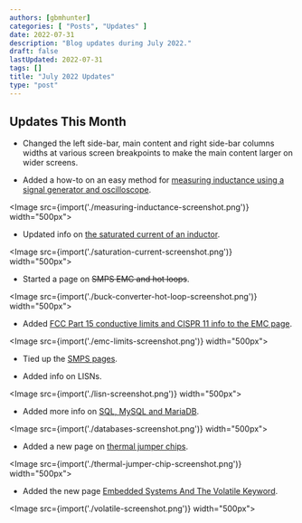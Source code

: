 ```yaml
---
authors: [gbmhunter]
categories: [ "Posts", "Updates" ]
date: 2022-07-31
description: "Blog updates during July 2022."
draft: false
lastUpdated: 2022-07-31
tags: []
title: "July 2022 Updates"
type: "post"
---
```



## Updates This Month

* Changed the left side-bar, main content and right side-bar columns widths at various screen breakpoints to make the main content larger on wider screens.

* Added a how-to on an easy method for [measuring inductance using a signal generator and oscilloscope](/electronics/components/inductors/#how-to-measure-inductance-in-an-electronics-lab).

<Image src={import('./measuring-inductance-screenshot.png')} width="500px"></Image>

* Updated info on [the saturated current of an inductor](/electronics/components/inductors/#saturation-current-1).

<Image src={import('./saturation-current-screenshot.png')} width="500px"></Image>

* Started a page on ~~SMPS EMC and hot loops~~.

<Image src={import('./buck-converter-hot-loop-screenshot.png')} width="500px"></Image>

* Added [FCC Part 15 conductive limits and CISPR 11 info to the EMC page](/electronics/electromagnetic-compatibility-emc/).

<Image src={import('./emc-limits-screenshot.png')} width="500px"></Image>

* Tied up the [SMPS pages](/electronics/components/power-regulators/switch-mode-power-supplies-smps/).

* Added info on LISNs.

<Image src={import('./lisn-screenshot.png')} width="500px"></Image>

* Added more info on [SQL, MySQL and MariaDB](/programming/databases/).

<Image src={import('./databases-screenshot.png')} width="500px"></Image>

* Added a new page on [thermal jumper chips](/electronics/components/thermal-jumper-chips/).

<Image src={import('./thermal-jumper-chip-screenshot.png')} width="500px"></Image>

* Added the new page [Embedded Systems And The Volatile Keyword](/programming/languages/c/embedded-systems-and-the-volatile-keyword/).

<Image src={import('./volatile-screenshot.png')} width="500px"></Image>
